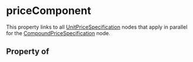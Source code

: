 # priceComponent

This property links to all <a class="localLink" href="/UnitPriceSpecification">UnitPriceSpecification</a> nodes that apply in parallel for the <a class="localLink" href="/CompoundPriceSpecification">CompoundPriceSpecification</a> node.

## Property of



